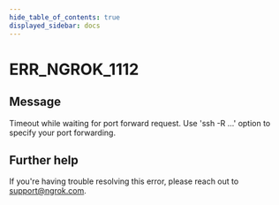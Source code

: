 ```yaml
---
hide_table_of_contents: true
displayed_sidebar: docs
---
```



# ERR_NGROK_1112

## Message

Timeout while waiting for port forward request.
Use 'ssh -R ...' option to specify your port forwarding.

<ErrorDetails error="err_ngrok_1112" />

## Further help

If you're having trouble resolving this error, please reach out to [support@ngrok.com](mailto:support@ngrok.com?subject=Help%20with%20ERR_NGROK_1112).
